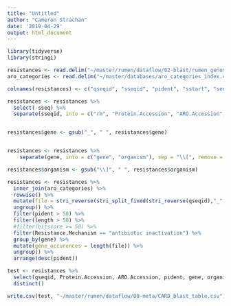 ```yaml
---
title: "Untitled"
author: "Cameron Strachan"
date: '2019-04-29'
output: html_document
---
```


```r
library(tidyverse)
library(stringi)

resistances <- read.delim("~/master/rumen/dataflow/02-blast/rumen_genomes_card.txt", header=FALSE)
aro_categories <- read.delim("~/master/databases/aro_categories_index.csv")

colnames(resistances) <- c("qseqid", "sseqid", "pident", "sstart", "send", "qstart", "qend", "evalue", "bitscore", "score", "qlen", "length", "sseq")

resistances <- resistances %>%
  select(-sseq) %>%
  separate(sseqid, into = c("rm", "Protein.Accession", "ARO.Accession", "gene"), sep = "\\|", remove = FALSE)


resistances$gene <- gsub("_", " ", resistances$gene)


resistances <- resistances %>%
    separate(gene, into = c("gene", "organism"), sep = "\\[", remove = FALSE)

resistances$organism <- gsub("\\]", " ", resistances$organism)

resistances <- resistances %>%
  inner_join(aro_categories) %>%
  rowwise() %>%
  mutate(file = stri_reverse(stri_split_fixed(stri_reverse(qseqid),"_",n = 3)[[1]][3])) %>%
  ungroup() %>%
  filter(pident > 50) %>%
  filter(length > 50) %>%
  #filter(bitscore >= 50) %>%
  filter(Resistance.Mechanism == "antibiotic inactivation") %>%
  group_by(gene) %>%
  mutate(gene_occurences = length(file)) %>%
  ungroup() %>%
  arrange(desc(pident))

test <- resistances %>% 
  select(qseqid, Protein.Accession, ARO.Accession, pident, gene, organism, sstart, send, qstart, qend, evalue, bitscore, Drug.Class) %>%
  distinct()

write.csv(test, "~/master/rumen/dataflow/00-meta/CARD_blast_table.csv")
```